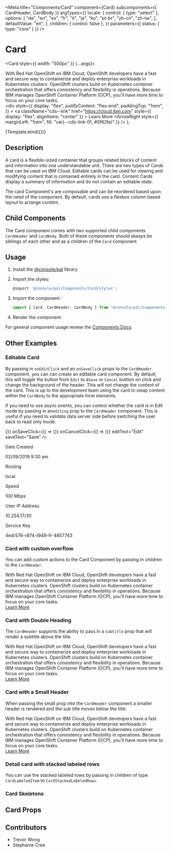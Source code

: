 

<Meta
  title="Components/Card"
  component={Card}
  subcomponents={{ CardHeader, CardBody }}
  argTypes={{
    locale: {
      control: { type: "select" },
      options: [
        "de",
        "en",
        "es",
        "fr",
        "it",
        "ja",
        "ko",
        "pt-br",
        "zh-cn",
        "zh-tw",
      ],
      defaultValue: "en",
    },
    children: { control: false },
  }}
  parameters={{ status: { type: "core" } }}
/>

# Card

  <Card style={{ width: "500px" }} {...args}>
    <CardHeader title="IBM Cloud" />
    <CardBody>
      <div>
        With Red Hat OpenShift on IBM Cloud, OpenShift developers have a fast
        and secure way to containerize and deploy enterprise workloads in
        Kubernetes clusters. OpenShift clusters build on Kubernetes container
        orchestration that offers consistency and flexibility in operations.
        Because IBM manages OpenShift Container Platform (OCP), you'll have more
        time to focus on your core tasks.
      </div>
      <div
        style={{
          display: "flex",
          justifyContent: "flex-end",
          paddingTop: "1rem",
        }}
      >
        <a
          className="cds--link"
          href="https://cloud.ibm.com"
          style={{ display: "flex", alignItems: "center" }}
        >
          Learn More
          <ArrowRight
            style={{ marginLeft: "1rem", fill: "var(--cds-link-01, #0f62fe)" }}
          />
        </a>
      </div>
    </CardBody>
  </Card>
);

<Canvas>
  <Story
    name="Demo"
    args={{
      callOut: false,
      fadeIn: false,
    }}
  >
    {Template.bind({})}
  </Story>
</Canvas>

## Description

A card is a flexible-sized container that groups related blocks of content and
information into one understandable unit. There are two types of Cards that can
be used on IBM Cloud. Editable cards can be used for viewing and modifying
content that is contained entirely in the card. Content Cards display a summary
of information and do not contain an editable state.

The card Component's are composable and can be reordered based upon the need of
the component. By default, cards use a flexbox column based layout to arrange
content.

## Child Components

The Card component comes with two supported child components `CardHeader` and
`CardBody`. Both of these components should always be siblings of each other and
as a children of the `Card` component.

## Usage

1.  Install the
    [@console/pal](https://github.ibm.com/ibmcloud/pal#how-to-install-and-use)
    library
2.  Import the styles:

    ```js
    @import '@console/pal/Components/Card/styles';
    ```

3.  Import the component:

    ```js
    import { Card, CardHeader, CardBody } from "@console/pal/Components";
    ```

4.  Render the component.

For general component usage review the
[Components Docs](https://pages.github.ibm.com/ibmcloud/pal/development-guidelines/components/overview).

## Other Examples

### Editable Card

By passing in `onEditClick` and an `onSaveClick` props to the `CardHeader`
component, you can can create an editable card component. By default, this will
toggle the button from `Edit` to a`Save` or `Cancel` buttton on click and change
the background of the header. This will not change the content of the card. This
is up to the development team using the card to swap content within the
`CardBody` to the appropriate form elements.

If you need to use async events, you can control whether the card is in Edit
mode by passing in an`editing` prop to the `CardHeader` component. This is
useful if you need to validate data server side before switching the user back
to read only mode.

<Canvas>
  <Story name="Editable">
    <Card style={{ width: "500px" }}>
      <CardHeader
        title="IBM Cloud"
        onEditClick={() => {}}
        onSaveClick={() => {}}
        onCancelClick={() => {}}
        editText="Edit"
        saveText="Save"
      />
      <CardBody>
        <Card.labeledRows>
          <p>Date Created</p>
          <p>02/09/2019 9:30 am</p>
          <p>Routing</p>
          <p>local</p>
          <p>Speed</p>
          <p>100 Mbps</p>
          <p>User IP Address</p>
          <p>10.254.17/30</p>
          <p>Service Key</p>
          <p>4edr576-r874-t949-fr-4857743</p>
        </Card.labeledRows>
      </CardBody>
    </Card>
  </Story>
</Canvas>

### Card with custom overflow

You can add custom actions to the Card Component by passing in children to the
`CardHeader`.

<Canvas>
  <Story name="Custom overflow">
    <Card style={{ width: "500px" }}>
      <CardHeader title="IBM Cloud">
        <OverflowMenu flipped selectorPrimaryFocus="#menuitem1">
          <OverflowMenuItem id="menuitem1" itemText="Option 1" />
          <OverflowMenuItem id="menuitem2" itemText="Option 2" />
        </OverflowMenu>
      </CardHeader>
      <CardBody>
        <div>
          With Red Hat OpenShift on IBM Cloud, OpenShift developers have a fast
          and secure way to containerize and deploy enterprise workloads in
          Kubernetes clusters. OpenShift clusters build on Kubernetes container
          orchestration that offers consistency and flexibility in operations.
          Because IBM manages OpenShift Container Platform (OCP), you'll have
          more time to focus on your core tasks.
        </div>
        <div style={{ display: "flex", justifyContent: "flex-end" }}>
          <a
            className="cds--link"
            href="https://cloud.ibm.com"
            style={{ display: "flex", alignItems: "center" }}
          >
            Learn More
            <ArrowRight
              style={{
                marginLeft: "1rem",
                fill: "var(--cds-link-01, #0f62fe)",
              }}
            />
          </a>
        </div>
      </CardBody>
    </Card>
  </Story>
</Canvas>

### Card with Double Heading

The `CardHeader` supports the ability to pass in a `subtitle` prop that will
render a subtitle above the title.

<Canvas>
  <Story name="Double heading">
    <Card style={{ width: "500px" }}>
      <CardHeader title="IBM Cloud" subtitle="A subtitle for cloud" />
      <CardBody short>
        With Red Hat OpenShift on IBM Cloud, OpenShift developers have a fast
        and secure way to containerize and deploy enterprise workloads in
        Kubernetes clusters. OpenShift clusters build on Kubernetes container
        orchestration that offers consistency and flexibility in operations.
        Because IBM manages OpenShift Container Platform (OCP), you'll have more
        time to focus on your core tasks.
        <div
          style={{
            display: "flex",
            justifyContent: "flex-end",
            paddingTop: "1rem",
          }}
        >
          <a
            className="cds--link"
            href="https://cloud.ibm.com"
            style={{ display: "flex", alignItems: "center" }}
          >
            Learn More
            <ArrowRight
              style={{
                marginLeft: "1rem",
                fill: "var(--cds-link-01, #0f62fe)",
              }}
            />
          </a>
        </div>
      </CardBody>
    </Card>
  </Story>
</Canvas>

### Card with a Small Header

When passing the small prop into the `CardHeader` component a smaller header is
rendered and the sub title moves below the title.

<Canvas>
  <Story name="Small header">
    <Card style={{ width: "500px" }}>
      <CardHeader title="IBM Cloud" subtitle="A subtitle for cloud" small />
      <CardBody short>
        With Red Hat OpenShift on IBM Cloud, OpenShift developers have a fast
        and secure way to containerize and deploy enterprise workloads in
        Kubernetes clusters. OpenShift clusters build on Kubernetes container
        orchestration that offers consistency and flexibility in operations.
        Because IBM manages OpenShift Container Platform (OCP), you'll have more
        time to focus on your core tasks.
        <div
          style={{
            display: "flex",
            justifyContent: "flex-end",
            paddingTop: "1rem",
          }}
        >
          <a
            className="cds--link"
            href="https://cloud.ibm.com"
            style={{ display: "flex", alignItems: "center" }}
          >
            Learn More
            <ArrowRight
              style={{
                marginLeft: "1rem",
                fill: "var(--cds-link-01, #0f62fe)",
              }}
            />
          </a>
        </div>
      </CardBody>
    </Card>
  </Story>
</Canvas>

### Detail card with stacked labeled rows

You can use the stacked labeled rows by passing in children of type
`CardLabeledItem` to `CardStackedLabeledRows`.

<Canvas>
  <Story name="Details with stacked rows">
    <Card style={{ width: "500px" }}>
      <CardHeader title="Details" />
      <CardBody>
        <Card.stackedLabeledRows>
          <Card.labeledItem label="Name" value="austin-server-1234" />
          <Card.labeledItem label="Created" value="05/4/2020, 11:51:22" />
          <Card.labeledItem label="Version" value="1.1" />
          <Card.labeledItem label="Location" value="Dallas" />
          <Card.labeledItem label="ID" value="123456" />
        </Card.stackedLabeledRows>
      </CardBody>
    </Card>
  </Story>
</Canvas>

### Card Skeletons

<Canvas>
  <Story name="Card skeletons">
    <div style={{ width: "500px" }}>
      <CardSkeleton />
    </div>
  </Story>
  <Story name="Card skeletons, unstacked">
    <div style={{ width: "500px" }}>
      <CardSkeleton stacked={false} />
    </div>
  </Story>
</Canvas>

## Card Props

<ArgsTable of={Card} />

## Contributors

- Trevor Wong
- Stephanie Cree
